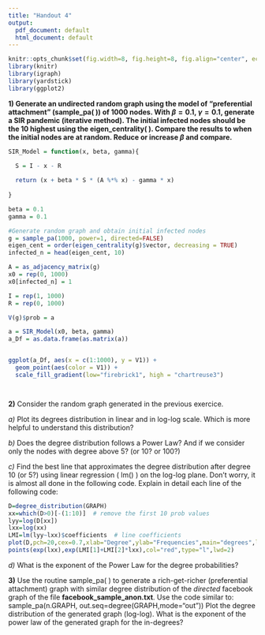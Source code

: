 ```yaml
---
title: "Handout 4"
output:
  pdf_document: default
  html_document: default
---
```


```r
knitr::opts_chunk$set(fig.width=8, fig.height=8, fig.align="center", echo=TRUE, warning=FALSE, message=FALSE)
library(knitr)
library(igraph)
library(yardstick)
library(ggplot2)
```

**1) Generate an undirected random graph using the model of "preferential attachment" (sample_pa( )) of 1000 nodes. With $\beta=0.1$, $\gamma=0.1$, generate a SIR pandemic (iterative method). The initial infected nodes should be the 10 highest using the eigen_centrality( ). Compare the results to when the initial nodes are at random. Reduce or increase $\beta$ and compare. **

```r
SIR_Model = function(x, beta, gamma){

  S = I - x - R
  
  return (x + beta * S * (A %*% x) - gamma * x)
  
}
```

```r
beta = 0.1
gamma = 0.1

#Generate random graph and obtain initial infected nodes
g = sample_pa(1000, power=1, directed=FALSE)
eigen_cent = order(eigen_centrality(g)$vector, decreasing = TRUE)
infected_n = head(eigen_cent, 10)

A = as_adjacency_matrix(g)
x0 = rep(0, 1000)
x0[infected_n] = 1

I = rep(1, 1000)
R = rep(0, 1000)

V(g)$prob = a

a = SIR_Model(x0, beta, gamma)
a_Df = as.data.frame(as.matrix(a))


ggplot(a_Df, aes(x = c(1:1000), y = V1)) +
  geom_point(aes(color = V1)) +
  scale_fill_gradient(low="firebrick1", high = "chartreuse3")




```






**2)** Consider the random graph generated in the previous exercice. 

*a)* Plot its degrees distribution in linear and in log-log scale. Which is more helpful to understand this distribution?

*b)* Does the degree distribution follows a Power Law? And if we consider only the nodes with degree above 5? (or 10? or 100?)

*c)* Find the best line that approximates the degree distribution after degree 10 (or 5?) using linear regression ( lm() ) on the log-log plane. Don't worry, it is almost all done in the following code. Explain in detail each line of the following code:
```r
D=degree_distribution(GRAPH) 
xx=which(D>0)[-(1:10)]  # remove the first 10 prob values
lyy=log(D[xx])
lxx=log(xx)
LMI=lm(lyy~lxx)$coefficients  # line coefficients
plot(D,pch=20,cex=0.7,xlab="Degree",ylab="Frequencies",main="degrees",log="xy")
points(exp(lxx),exp(LMI[1]+LMI[2]*lxx),col="red",type="l",lwd=2)
```

*d)* What is the exponent of the Power Law for the degree probabilities?


**3)** Use the routine sample_pa( ) to generate a rich-get-richer (preferential attachment) graph with similar degree distribution of  the *directed* facebook graph of the file **facebook_sample_anon.txt**. Use the code similar to:
sample_pa(n.GRAPH, out.seq=degree(GRAPH,mode="out"))
Plot the degree distribution of the generated graph (log-log). What is the exponent of the power law of the generated graph for the in-degrees? 